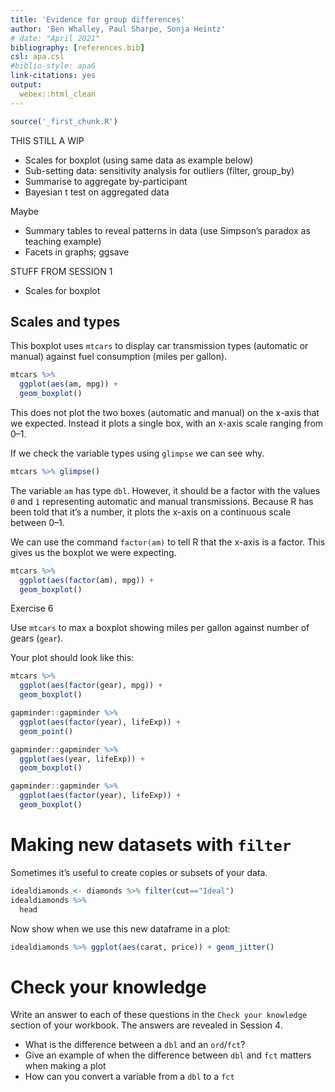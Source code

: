 ```yaml
---
title: 'Evidence for group differences'
author: 'Ben Whalley, Paul Sharpe, Sonja Heintz'
# date: "April 2021"
bibliography: [references.bib]
csl: apa.csl
#biblio-style: apa6
link-citations: yes
output:
  webex::html_clean
---
```


```r
source('_first_chunk.R')
```

THIS STILL A WIP

- Scales for boxplot (using same data as example below)
- Sub-setting data: sensitivity analysis for outliers (filter, group_by)
- Summarise to aggregate by-participant
- Bayesian t test on aggregated data


Maybe

- Summary tables to reveal patterns in data (use Simpson's paradox as teaching example)
- Facets in graphs; ggsave

STUFF FROM SESSION 1

- Scales for boxplot

## Scales and types

This boxplot uses `mtcars` to display car transmission types (automatic or manual) against fuel consumption (miles per
gallon).

```r
mtcars %>%
  ggplot(aes(am, mpg)) +
  geom_boxplot()
```

This does not plot the two boxes (automatic and manual) on the x-axis that we expected. Instead it plots a single box,
with an x-axis scale ranging from 0--1.

If we check the variable types using `glimpse` we can see why.

```r
mtcars %>% glimpse()
```

The variable `am` has type `dbl`. However, it should be a factor with the values `0` and `1` representing automatic and
manual transmissions. Because R has been told that it's a number, it plots the x-axis on a continuous scale between
0--1.

We can use the command `factor(am)` to tell R that the x-axis is a factor. This gives us the boxplot we were expecting.

```r
mtcars %>%
  ggplot(aes(factor(am), mpg)) +
  geom_boxplot()
```

:::{.exercise}
Exercise 6

Use `mtcars` to max a boxplot showing miles per gallon against number of gears (`gear`).
:::

Your plot should look like this:

```r
mtcars %>%
  ggplot(aes(factor(gear), mpg)) +
  geom_boxplot()
```

<a name="colour"></a>

```r

gapminder::gapminder %>%
  ggplot(aes(factor(year), lifeExp)) +
  geom_point()

gapminder::gapminder %>%
  ggplot(aes(year, lifeExp)) +
  geom_boxplot()

gapminder::gapminder %>%
  ggplot(aes(factor(year), lifeExp)) +
  geom_boxplot()
```

# Making new datasets with `filter`

Sometimes it's useful to create copies or subsets of your data.

```r
idealdiamonds <- diamonds %>% filter(cut=="Ideal")
idealdiamonds %>%
  head
```

Now show when we use this new dataframe in a plot:

```r
idealdiamonds %>% ggplot(aes(carat, price)) + geom_jitter()
```

# Check your knowledge

Write an answer to each of these questions in the `Check your knowledge` section of your workbook. The answers are
revealed in Session 4.

- What is the difference between a `dbl` and an `ord`/`fct`?
- Give an example of when the difference between `dbl` and `fct` matters when making a plot
- How can you convert a variable from a `dbl` to a `fct`
